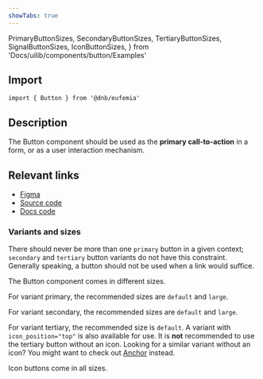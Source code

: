 ```yaml
---
showTabs: true
---
```


  PrimaryButtonSizes,
  SecondaryButtonSizes,
  TertiaryButtonSizes,
  SignalButtonSizes,
  IconButtonSizes,
} from 'Docs/uilib/components/button/Examples'

## Import

```tsx
import { Button } from '@dnb/eufemia'
```

## Description

The Button component should be used as the **primary call-to-action** in a form, or as a user interaction mechanism.

## Relevant links

- [Figma](https://www.figma.com/design/cdtwQD8IJ7pTeE45U148r1/%F0%9F%92%BB-Eufemia---Web?node-id=339-154)
- [Source code](https://github.com/dnbexperience/eufemia/tree/main/packages/dnb-eufemia/src/components/button)
- [Docs code](https://github.com/dnbexperience/eufemia/tree/main/packages/dnb-design-system-portal/src/docs/uilib/components/button)

### Variants and sizes

There should never be more than one `primary` button in a given context; `secondary` and `tertiary` button variants do not have this constraint. Generally speaking, a button should not be used when a link would suffice.

The Button component comes in different sizes.

For variant primary, the recommended sizes are `default` and `large`.

<PrimaryButtonSizes />

For variant secondary, the recommended sizes are `default` and `large`.

<SecondaryButtonSizes />

For variant tertiary, the recommended size is `default`. A variant with `icon_position="top"` is also available for use.
It is **not** recommended to use the tertiary button without an icon. Looking for a similar variant without an icon? You might want to check out [Anchor](/uilib/components/anchor) instead.

<TertiaryButtonSizes />

<VisibilityByTheme hidden="sbanken">

For variant signal, the recommended sizes are `default` and `large`.

<SignalButtonSizes />

</VisibilityByTheme>

Icon buttons come in all sizes.

<IconButtonSizes />
